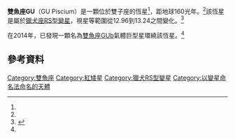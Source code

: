 {{Starbox begin |
name=雙魚座GU}}
{{Starbox observe |
  epoch=[[J2000.0|J2000.0]] ([[國際天球參考系統|ICRS]]) |
  ra={{RA|01|12|35.04}}<ref name=SIMBAD>{{cite web |url =http://simbad.u-strasbg.fr/simbad/sim-id?Ident=GU+Psc&NbIdent=1&Radius=2&Radius.unit=arcmin&submit=submit+id |title = V* GU Piscium -- Variable of RS CVn type |work = SIMBAD Astronomical Database|publisher=Centre de Données astronomiques de Strasbourg |accessdate = 5 July 2014}}</ref> |  
  dec={{DEC|17|03|55.7}}<ref name=SIMBAD/> |  
  appmag_v=12.96 - 13.24 |
  constell=[[雙魚座|雙魚座]] }}
{{Starbox character |
  class= M3<ref name=AAVSOGU/> |
  b-v= |
  u-b= |
  variable=
 }}
{{Starbox astrometry |
  radial_v= |
  prop_mo_ra= |
  prop_mo_dec= |
  parallax= |
  p_error= |
  dist_ly= |
  dist_pc=48<ref name=DiscoveryPaper>{{cite journal |title= Discovery of a Wide Planetary-mass Companion to the Young M3 Star GU Psc |author= Marie-Eve Naud, Étienne Artigau, Lison Malo, Loïc Albert, René Doyon, David Lafrenière, Jonathan Gagné, Didier Saumon, Caroline V. Morley, France Allard, Derek Homeier, Charles A. Beichman, Christopher R. Gelino, Anne Boucher |date= 12 May 2014 |doi= 10.1088/0004-637X/787/1/5 |arxiv= 1405.2932 |bibcode= 2014ApJ...787....5N |journal= The Astrophysical Journal |volume= 787 |issue= 1 |id= 5 |page= 16 |publicationdate= May 2014 }}</ref> |
  absmag_v= }}
{{Starbox end}}

'''雙魚座GU'''（GU Piscium）是一顆位於雙子座的恆星<ref name=SIMBAD/>，距地球160光年。<ref name=DiscoveryPaper/>該恆星是屬於[[獵犬座RS型變星|獵犬座RS型變星]]，視星等範圍從12.96到13.24之間變化。<ref name=AAVSOGU>{{cite web|url=http://www.aavso.org/vsx/index.php?view=detail.top&oid=36259 |title=GU Piscium |last=BSJ|date=11 November 2011|work=AAVSO Website|publisher=American Association of Variable Star Observers|accessdate=5 July 2014}}</ref> 

在2014年，已發現一顆名為[[雙魚座GUb|雙魚座GUb]]氣體巨型星環繞該恆星。<ref name=DiscoveryPaper/>

==參考資料==
{{reflist}}

{{main-star-stub}}

{{Stars of Pisces}}

[[Category:雙魚座|Category:雙魚座]]
[[Category:紅矮星|Category:紅矮星]]
[[Category:獵犬RS型變星|Category:獵犬RS型變星]]
[[Category:以變星命名法命名的天體|Category:以變星命名法命名的天體]]